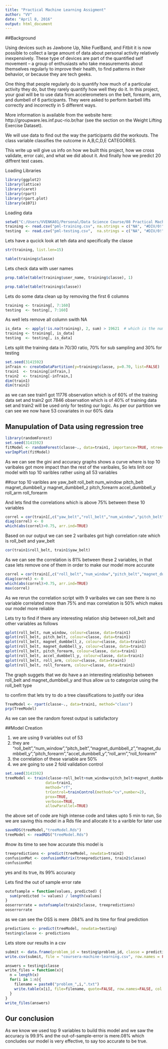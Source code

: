 ```yaml
---
title: "Practical Machine Learning Assigment"
author: "VV"
date: "April 8, 2016"
output: html_document
---
```


##Background

Using devices such as Jawbone Up, Nike FuelBand, and Fitbit it is now possible to collect a large amount of data about personal activity relatively inexpensively. These type of devices are part of the quantified self movement – a group of enthusiasts who take measurements about themselves regularly to improve their health, to find patterns in their behavior, or because they are tech geeks. 

One thing that people regularly do is quantify how much of a particular activity they do, but they rarely quantify how well they do it. In this project, your goal will be to use data from accelerometers on the belt, forearm, arm, and dumbell of 6 participants. They were asked to perform barbell lifts correctly and incorrectly in 5 different ways. 

More information is available from the website here: http://groupware.les.inf.puc-rio.br/har (see the section on the Weight Lifting Exercise Dataset).

We will use data to find out the way the participants did the workouts. The class variable classifies the outcome in A,B,C,D,E CATEGORIES. 

This write up will give us info on how we built this project, how we cross validate, error calc, and what we did about it. And finally how we predict 20 diffrent test cases.

Loading Libraries
```r
library(ggplot2)
library(lattice)
library(caret)
library(rpart)
library(rpart.plot)
library(e1071)
```
Loading data
```r
setwd("C:/Users/VVENKA01/Personal/Data Science Course/08 Practical Machine Learning")  # or any directory of your choice
training <- read.csv("pml-training.csv", na.strings = c("NA", "#DIV/0!", ""))
testing  <- read.csv("pml-testing.csv",  na.strings = c("NA", "#DIV/0!", ""))
```
Lets have a qucick look at teh data and specifically the classe

```r
str(training, list.len=15)
```

```r
table(training$classe)
```
Lets check data with user names

```r
prop.table(table(training$user_name, training$classe), 1)
```

```r
prop.table(table(training$classe))
```

Lets do some data clean up by removing the first 6 columns

```r
training <- training[, 7:160]
testing  <- testing[, 7:160]
```
As well lets remove all column swith NA

```r
is_data  <- apply(!is.na(training), 2, sum) > 19621  # which is the number of observations
training <- training[, is_data]
testing  <- testing[, is_data]
```

Lets split the training data in 70/30 ratio, 70% for sub sampling and 30% for testing

```r
set.seed(3141592)
inTrain <- createDataPartition(y=training$classe, p=0.70, list=FALSE)
train1  <- training[inTrain,]
train2  <- training[-inTrain,]
dim(train1)
dim(train2)
```
as we can see train1 got 11776 observation which is of 60% of the training data set and train2 got 7846 observation which is of 40% of training data set and train2 will be used only for testing our logic. As per our partition we can see we now have 53 covariates in our 60% data

## Manupulation of Data using regression tree
```r
library(randomForest)
set.seed(3141592)
fitModel <- randomForest(classe~., data=train1, importance=TRUE, ntree=100)
varImpPlot(fitModel)
```
As we can see the gini and accuracy graphs shows a curve where is top 10 varibales got more impact than the rest of the varibales, So lets linlt oor model with top 10 varibles rather using all 53 variables

##our top 10 varibles are 
yaw_belt
roll_belt
num_window
pitch_belt
magnet_dumbbell_y
magnet_dumbbell_z
pitch_forearm
accel_dumbbell_y
roll_arm
roll_forearm

And lets find the correlations which is above 75% between these 10 variables

```r
correl = cor(train1[,c("yaw_belt","roll_belt","num_window","pitch_belt","magnet_dumbbell_z","magnet_dumbbell_y","pitch_forearm","accel_dumbbell_y","roll_arm","roll_forearm")])
diag(correl) <- 0
which(abs(correl)>0.75, arr.ind=TRUE)
```
Based on our output we can see 2 varibales got high correlation rate which is roll_belt and yaw_belt

```r
cor(train1$roll_belt, train1$yaw_belt)
```

As we can see the correlation is 81% between these 2 variables, in that case lets remove one of them in order to make our model more accurate

```r
correl = cor(train1[,c("roll_belt","num_window","pitch_belt","magnet_dumbbell_z","magnet_dumbbell_y","pitch_forearm","accel_dumbbell_y","roll_arm","roll_forearm")])
diag(correl) <- 0
which(abs(correl)>0.75, arr.ind=TRUE)
max(correl)
```
As we rerun the correlation script with 9 varibales we can see there is no variable correlated more than 75% and max correlation is 50% which makes our model more reliable

Lets try to find if there any interesting relation ship between roll_belt and other variables as follows

```r
qplot(roll_belt, num_window, colour=classe, data=train1)
qplot(roll_belt, pitch_belt, colour=classe, data=train1)
qplot(roll_belt, magnet_dumbbell_z, colour=classe, data=train1)
qplot(roll_belt, magnet_dumbbell_y, colour=classe, data=train1)
qplot(roll_belt, pitch_forearm, colour=classe, data=train1)
qplot(roll_belt, accel_dumbbell_y, colour=classe, data=train1)
qplot(roll_belt, roll_arm, colour=classe, data=train1)
qplot(roll_belt, roll_forearm, colour=classe, data=train1)
```
The graph suggets that we do have a an interesting relatioship between roll_belt and magnet_dumbbell_y and thus allow us to categorize using the roll_belt type

to confirm that lets try to do a tree classifications to justify our idea

```r

TreeModel <- rpart(classe~., data=train1, method="class")
prp(TreeModel)

```
As we can see the random forest output is satisfactory


##Model Creation

1. we are using 9 variables out of 53 
2. they are "roll_belt","num_window","pitch_belt","magnet_dumbbell_z","magnet_dumbbell_y","pitch_forearm","accel_dumbbell_y","roll_arm","roll_forearm"
3. the correlation of these variable are 50%
4. we are going to use 2 fold validation control

```r
set.seed(3141592)
treeModel <- train(classe~roll_belt+num_window+pitch_belt+magnet_dumbbell_y+magnet_dumbbell_z+pitch_forearm+accel_dumbbell_y+roll_arm+roll_forearm,
                  data=train1,
                  method="rf",
                  trControl=trainControl(method="cv",number=2),
                  prox=TRUE,
                  verbose=TRUE,
                  allowParallel=TRUE)

```

the above set of code are high intense code and takes upto 5 min to run, So we are saving this model in a Rds file and allocate it to a varible for later use

```r
saveRDS(treeModel,"treeModel.Rds")
treeModel <- readRDS("treeModel.Rds")
```

#now its time to see how accurate this model is

```r
treepredictions <- predict(treeModel, newdata=train2)
confusionMat <- confusionMatrix(treepredictions, train2$classe)
confusionMat
```
yes and its true, its 99% accuracy

Lets find the out of sample error rate

```r
outofsample = function(values, predicted) {
  sum(predicted != values) / length(values)
}
ooserrorrate = outofsample(train2$classe, treepredictions)
ooserrorrate
```
as we can see the OSS is mere .084% and its time for final prediction
```r
predictions <- predict(treeModel, newdata=testing)
testing$classe <- predictions

```
Lets store our results in a csv

```r
submit <- data.frame(problem_id = testing$problem_id, classe = predictions)
write.csv(submit, file = "coursera-machine-learning.csv", row.names = FALSE)
```

```r
answers = testing$classe
write_files = function(x){
  n = length(x)
  for(i in 1:n){
    filename = paste0("problem_",i,".txt")
    write.table(x[i], file=filename, quote=FALSE, row.names=FALSE, col.names=FALSE)
  }
}
write_files(answers)
```
## Our conclusion

As we know we used top 9 variables to build this model and we saw the accuracy is 99.9% and the out-of-sample-error is mere.08% which concludes our model is very effective, to say too accurate to be true. 